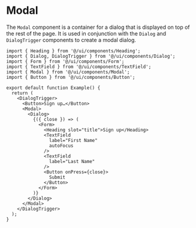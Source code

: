 # Modal

The `Modal` component is a container for a dialog that is displayed on top of the rest of the page. It is used in conjunction with the `Dialog` and `DialogTrigger` components to create a modal dialog.

```tsx
import { Heading } from '@/ui/components/Heading';
import { Dialog, DialogTrigger } from '@/ui/components/Dialog';
import { Form } from '@/ui/components/Form';
import { TextField } from '@/ui/components/TextField';
import { Modal } from '@/ui/components/Modal';
import { Button } from '@/ui/components/Button';

export default function Example() {
  return (
    <DialogTrigger>
      <Button>Sign up…</Button>
      <Modal>
        <Dialog>
          {({ close }) => (
            <Form>
              <Heading slot="title">Sign up</Heading>
              <TextField
                label="First Name"
                autoFocus
              />
              <TextField
                label="Last Name"
              />
              <Button onPress={close}>
                Submit
              </Button>
            </Form>
          )}
        </Dialog>
      </Modal>
    </DialogTrigger>
  );
}
```